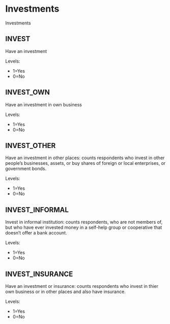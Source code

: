 # Investments

Investments

## INVEST
Have an investment

Levels:

+ 1=Yes
+ 0=No

## INVEST_OWN
Have an investment in own business

Levels:

+ 1=Yes
+ 0=No

## INVEST_OTHER
Have an investment in other places: counts respondents who invest in other people's businesses, assets, or buy shares of foreign or local enterprises, or government bonds. 

Levels:

+ 1=Yes
+ 0=No

## INVEST_INFORMAL
Invest in informal institution: counts respondents, who are not members of, but who have ever invested money in a self-help group or cooperative that doesn't offer a bank account. 

Levels:

+ 1=Yes
+ 0=No

## INVEST_INSURANCE
Have an investment or insurance: counts respondents who invest in thier own business or in other places and also have insurance.

Levels:

+ 1=Yes
+ 0=No

 

